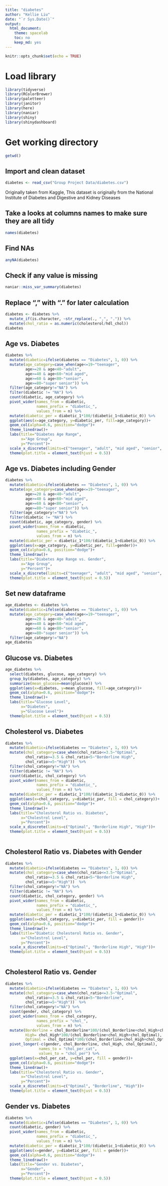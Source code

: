 ```yaml
---
title: "diabetes"
author: "Kellie Liu"
date: "`r Sys.Date()`"
output:
  html_document:
    theme: spacelab
    toc: no
    keep_md: yes
---
```


```r
knitr::opts_chunk$set(echo = TRUE)
```

# Load library
```r
library(tidyverse)
library(RColorBrewer)
library(paletteer)
library(janitor)
library(here)
library(naniar)
library(shiny)
library(shinydashboard)
```

# Get working directory
```r
getwd()
```
## Import and clean dataset
```r
diabetes <- read_csv("Group Project Data/diabetes.csv")
```

Originally taken from Kaggle,
This dataset is originally from the National Institute of Diabetes and Digestive and Kidney Diseases 

## Take a looks at columns names to make sure they are all tidy
```r
names(diabetes)
```

## Find NAs
```r
anyNA(diabetes)
```
## Check if any value is missing
```r
naniar::miss_var_summary(diabetes)
```

## Replace "," with "." for later calculation
```r
diabetes <- diabetes %>% 
  mutate_if(is.character, ~str_replace(., ",", ".")) %>%
  mutate(chol_ratio = as.numeric(cholesterol/hdl_chol))
diabetes
```

## Age vs. Diabetes
```r
diabetes %>% 
  mutate(diabetic=ifelse(diabetes == "Diabetes", 1, 0)) %>% 
  mutate(age_category=case_when(age<=19~"teenager",
         age>=20 & age<40~"adult",
         age>=40 & age<60~"mid aged",
         age>=60 & age<80~"senior",
         age>=80~"super senior")) %>%  
  filter(age_category!="NA") %>%  
  filter(diabetic != "NA") %>% 
  count(diabetic, age_category) %>% 
  pivot_wider(names_from = diabetic,
              names_prefix = "diabetic_",
              values_from = n) %>% 
  mutate(diabetic_per = diabetic_1*100/(diabetic_1+diabetic_0)) %>% 
  ggplot(aes(x=age_category, y=diabetic_per, fill=age_category))+
  geom_col(alpha=0.6, position="dodge")+
  theme_linedraw()+
  labs(title="Diabetes Age Range",
       x="Age Group",
       y="Percent")+
  scale_x_discrete(limits=c("teenager", "adult", "mid aged", "senior", "super senior"))+
  theme(plot.title = element_text(hjust = 0.5))
```

## Age vs. Diabetes including Gender
```r
diabetes %>% 
  mutate(diabetic=ifelse(diabetes == "Diabetes", 1, 0)) %>% 
  mutate(age_category=case_when(age<=19~"teenager",
         age>=20 & age<40~"adult",
         age>=40 & age<60~"mid aged",
         age>=60 & age<80~"senior",
         age>=80~"super senior")) %>%  
  filter(age_category!="NA") %>%  
  filter(diabetic != "NA") %>% 
  count(diabetic, age_category, gender) %>% 
  pivot_wider(names_from = diabetic,
              names_prefix = "diabetic_",
              values_from = n) %>% 
  mutate(diabetic_per = diabetic_1*100/(diabetic_1+diabetic_0)) %>% 
  ggplot(aes(x=age_category, y=diabetic_per, fill=gender))+
  geom_col(alpha=0.6, position="dodge")+
  theme_linedraw()+
  labs(title="Diabetes Age Range vs. Gender",
       x="Age Group",
       y="Percent")+
  scale_x_discrete(limits=c("teenager", "adult", "mid aged", "senior", "super senior"))+
  theme(plot.title = element_text(hjust = 0.5))
```

## Set new dataframe
```r
age_diabetes <- diabetes %>%
  mutate(diabetic=ifelse(diabetes == "Diabetes", 1, 0)) %>% 
  mutate(age_category=case_when(age<=19~"teenager",
         age>=20 & age<40~"adult",
         age>=40 & age<60~"mid aged",
         age>=60 & age<80~"senior",
         age>=80~"super senior")) %>%  
  filter(age_category!="NA")
age_diabetes
```

## Glucose vs. Diabetes
```r
age_diabetes %>%
  select(diabetes, glucose, age_category) %>% 
  group_by(diabetes, age_category) %>% 
  summarize(mean_glucose=mean(glucose)) %>% 
  ggplot(aes(x=diabetes, y=mean_glucose, fill=age_category))+
  geom_col(alpha=0.6, position="dodge")+
  theme_linedraw()+
  labs(title="Glucose Level",
       x="Diabetes",
       y="Glucose Level")+
  theme(plot.title = element_text(hjust = 0.5))
```

## Cholesterol vs. Diabetes
```r
diabetes %>% 
  mutate(diabetic=ifelse(diabetes == "Diabetes", 1, 0)) %>% 
  mutate(chol_category=case_when(chol_ratio<=3.5~"Optimal",
         chol_ratio>=3.5 & chol_ratio<5~"Borderline High",
         chol_ratio>=5~"High"))  %>%  
  filter(chol_category!="NA") %>%  
  filter(diabetic != "NA") %>% 
  count(diabetic, chol_category) %>% 
  pivot_wider(names_from = diabetic,
              names_prefix = "diabetic_",
              values_from = n) %>% 
  mutate(diabetic_per = diabetic_1*100/(diabetic_1+diabetic_0)) %>%
  ggplot(aes(x=chol_category, y=diabetic_per, fill = chol_category))+
  geom_col(alpha=0.6, position="dodge")+
  theme_linedraw()+
  labs(title="Cholesterol Ratio vs. Diabetes",
       x="Cholestrol Level",
       y="Percent")+
  scale_x_discrete(limits=c("Optimal", "Borderline High", "High"))+
  theme(plot.title = element_text(hjust = 0.5))
  
```

## Cholesterol Ratio vs. Diabetes with Gender
```r
diabetes %>% 
  mutate(diabetic=ifelse(diabetes == "Diabetes", 1, 0)) %>% 
  mutate(chol_category=case_when(chol_ratio<=3.5~"Optimal",
         chol_ratio>=3.5 & chol_ratio<5~"Borderline High",
         chol_ratio>=5~"High"))  %>%  
  filter(chol_category!="NA") %>%  
  filter(diabetic != "NA") %>% 
  count(diabetic, chol_category, gender) %>% 
  pivot_wider(names_from = diabetic,
              names_prefix = "diabetic_",
              values_from = n) %>% 
  mutate(diabetic_per = diabetic_1*100/(diabetic_1+diabetic_0)) %>%
  ggplot(aes(x=chol_category, y=diabetic_per, fill = gender))+
  geom_col(alpha=0.6, position="dodge")+
  theme_linedraw()+
  labs(title="Diabetic Cholesterol Ratio vs. Gender",
       x="Cholestrol Level",
       y="Percent")+
  scale_x_discrete(limits=c("Optimal", "Borderline High", "High"))+
  theme(plot.title = element_text(hjust = 0.5))
  
```

## Cholesterol Ratio vs. Gender
```r
diabetes %>% 
  mutate(diabetic=ifelse(diabetes == "Diabetes", 1, 0)) %>% 
  mutate(chol_category=case_when(chol_ratio<=3.5~"Optimal",
         chol_ratio>=3.5 & chol_ratio<5~"Borderline",
         chol_ratio>=5~"High"))  %>%  
  filter(chol_category!="NA") %>% 
  count(gender, chol_category) %>% 
  pivot_wider(names_from = chol_category,
              names_prefix = "chol_",
              values_from = n) %>% 
  mutate(Borderline = chol_Borderline*100/(chol_Borderline+chol_High+chol_Optimal),
         High= chol_High*100/(chol_Borderline+chol_High+chol_Optimal),
         Optimal = chol_Optimal*100/(chol_Borderline+chol_High+chol_Optimal)) %>%
  pivot_longer(-c(gender, chol_Borderline, chol_High, chol_Optimal),
               names_to = "chol_per_cat",
               values_to = "chol_per") %>% 
  ggplot(aes(x=chol_per_cat, y=chol_per, fill = gender))+
  geom_col(alpha=0.6, position="dodge")+
  theme_linedraw()+
  labs(title="Cholesterol Ratio vs. Gender",
       x="Cholestrol Level",
       y="Percent")+
  scale_x_discrete(limits=c("Optimal", "Borderline", "High"))+
  theme(plot.title = element_text(hjust = 0.5))
```

## Gender vs. Diabetes
```r
diabetes %>% 
  mutate(diabetic=ifelse(diabetes == "Diabetes", 1, 0)) %>% 
  count(diabetic, gender) %>%
  pivot_wider(names_from = diabetic,
              names_prefix = "diabetic_",
              values_from = n) %>%
  mutate(diabetic_per = diabetic_1*100/(diabetic_1+diabetic_0)) %>% 
  ggplot(aes(x=gender, y=diabetic_per, fill = gender))+
  geom_col(alpha=0.6, position="dodge")+
  theme_linedraw()+
  labs(title="Gender vs. Diabetes",
       x="Gender",
       y="Percent")+
  theme(plot.title = element_text(hjust = 0.5))
```

